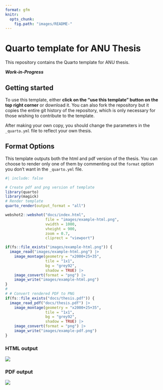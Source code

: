 ```yaml
---
format: gfm
knitr:
  opts_chunk:
    fig.path: "images/README-"
---
```


<!-- README.md is generated from README.qmd. Please edit that file -->

# Quarto template for ANU Thesis

This repository contains the Quarto template for ANU thesis. 

_**Work-in-Progress**_


## Getting started

To use this template, either **click on the "use this template" button on the top right corner** or download it. You can also fork the repository but it copies the entire git history of the repository, which is only necessary for those wishing to contribute to the template. 


After making your own copy, you should change the parameters in the `_quarto.yml` file to reflect your own thesis. 


## Format Options

This template outputs both the html and pdf version of the thesis. You can choose to render only one of them by commenting out the `format` option you don't want in the `_quarto.yml` file. 




```r
#| include: false

# Create pdf and png version of template
library(quarto)
library(magick)
# Render template
quarto_render(output_format = "all")

webshot2::webshot("docs/index.html",
                  file = "images/example-html.png",
                  vwidth = 1000,
                  vheight = 900,
                  zoom = 0.7,
                  cliprect = "viewport")

if(fs::file_exists("images/example-html.png")) {
  image_read("images/example-html.png") |>
    image_montage(geometry = "x2000+25+35",
                  tile = "1x1",
                  bg = "grey92",
                  shadow = TRUE) |>
    image_convert(format = "png") |>
    image_write("images/example-html.png")
} 
# 
# # Convert rendered PDF to PNG
if(fs::file_exists("docs/thesis.pdf")) {
  image_read_pdf("docs/thesis.pdf") |>
    image_montage(geometry = "x2000+25+35",
                  tile = "1x1",
                  bg = "grey92",
                  shadow = TRUE) |>
    image_convert(format = "png") |>
    image_write("images/example-pdf.png")
}
```

### HTML output

[![](images/example-html.png)](https://anuopensci.github.io/quarto-anu-thesis/)


### PDF output

[![](images/example-pdf.png)](docs/thesis.pdf)
